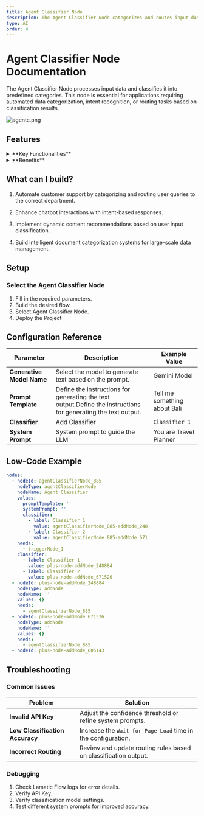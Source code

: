 ```yaml
---
title: Agent Classifier Node
description: The Agent Classifier Node categorizes and routes input data based on predefined classification criteria
type: AI
order: 4
---
```


# Agent Classifier Node Documentation

The Agent Classifier Node processes input data and classifies it into predefined categories. This node is essential for applications requiring automated data categorization, intent recognition, or routing tasks based on classification results.

![agentc.png](./img/agentc/agentc.png)

## Features

<details>
  <summary>**Key Functionalities**</summary>
  1. **Multi-Input Classification:** Supports both text and structured data inputs for classification. 
  
  1. **Customizable Categories:** Allows defining specific categories for classification based on application needs. 
  
  1. **Intent Recognition:** Identifies user intent from textual input and maps it to predefined intents. 
  
  1. **Automated Routing:** Routes data or user queries to the appropriate workflow based on classification results. 
  
  1. **LLM Integration:** Uses large language models to enhance classification accuracy and contextual understanding.
</details>

<details>
  <summary>**Benefits**</summary>
  1. **Improved Automation:** Reduces manual intervention by automatically categorizing input data. 
  
  1. **Enhanced User Experience:** Directs queries or data to the appropriate processing module efficiently. 
  
  1. **Scalability:** Supports multiple classification tasks across different domains. 
  
  1. **Efficiency:** Streamlines workflows by integrating classification and routing into a single node. 
  
  1. **AI-Powered Accuracy:** Leverages advanced AI models for context-aware classification.
</details>

## What can I build?

1. Automate customer support by categorizing and routing user queries to the correct department.

1. Enhance chatbot interactions with intent-based responses.

1. Implement dynamic content recommendations based on user input classification.

1. Build intelligent document categorization systems for large-scale data management.

## Setup

### Select the Agent Classifier Node

1. Fill in the required parameters.
1. Build the desired flow
1. Select Agent Classifier Node.
1. Deploy the Project

## Configuration Reference

| **Parameter**             | **Description**                                                                                                | **Example Value**            |
| ------------------------- | -------------------------------------------------------------------------------------------------------------- | ---------------------------- |
| **Generative Model Name** | Select the model to generate text based on the prompt.                                                         | Gemini Model                 |
| **Prompt Template**       | Define the instructions for generating the text output.Define the instructions for generating the text output. | Tell me something about Bali |
| **Classifier**            | Add Classifier                                                                                                 | `Classifier 1`               |
| **System Prompt**         | System prompt to guide the LLM                                                                                 | You are Travel Planner       |

## Low-Code Example

```yaml
nodes:
  - nodeId: agentClassifierNode_885
    nodeType: agentClassifierNode
    nodeName: Agent Classifier
    values:
      promptTemplate: ''
      systemPrompt: ''
      classifier:
        - label: Classifier 1
          value: agentClassifierNode_885-addNode_248
        - label: Classifier 2
          value: agentClassifierNode_885-addNode_671
    needs:
      - triggerNode_1
    classifier:
      - label: Classifier 1
        value: plus-node-addNode_248884
      - label: Classifier 2
        value: plus-node-addNode_671526
  - nodeId: plus-node-addNode_248884
    nodeType: addNode
    nodeName: ''
    values: {}
    needs:
      - agentClassifierNode_885
  - nodeId: plus-node-addNode_671526
    nodeType: addNode
    nodeName: ''
    values: {}
    needs:
      - agentClassifierNode_885
  - nodeId: plus-node-addNode_605143
```

## Troubleshooting

### Common Issues

| **Problem**                    | **Solution**                                                 |
| ------------------------------ | ------------------------------------------------------------ |
| **Invalid API Key**            | Adjust the confidence threshold or refine system prompts.          |
| **Low Classification Accuracy** | Increase the `Wait for Page Load` time in the configuration. |
| **Incorrect Routing** |Review and update routing rules based on classification output. |

### Debugging

1. Check Lamatic Flow logs for error details.
1. Verify API Key.
1. Verify classification model settings.
1. Test different system prompts for improved accuracy.
